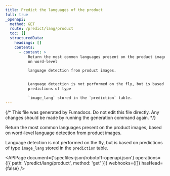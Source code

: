 ```yaml
---
title: Predict the languages of the product
full: true
_openapi:
  method: GET
  route: /predict/lang/product
  toc: []
  structuredData:
    headings: []
    contents:
      - content: >
          Return the most common languages present on the product images, based
          on word-level

          language detection from product images.


          Language detection is not performed on the fly, but is based on
          predictions of type

          `image_lang` stored in the `prediction` table.
---
```


{/* This file was generated by Fumadocs. Do not edit this file directly. Any changes should be made by running the generation command again. */}

Return the most common languages present on the product images, based on word-level
language detection from product images.

Language detection is not performed on the fly, but is based on predictions of type
`image_lang` stored in the `prediction` table.

<APIPage
  document={'specfiles-json/robotoff-openapi.json'}
  operations={[{ path: '/predict/lang/product', method: 'get' }]}
  webhooks={[]}
  hasHead={false}
/>
